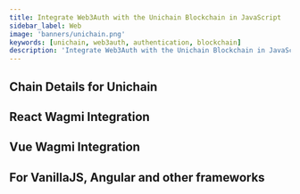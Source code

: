 ```yaml
---
title: Integrate Web3Auth with the Unichain Blockchain in JavaScript
sidebar_label: Web
image: 'banners/unichain.png'
keywords: [unichain, web3auth, authentication, blockchain]
description: 'Integrate Web3Auth with the Unichain Blockchain in JavaScript | Embedded Wallets'
---
```



<SEO
  title="Integrate Web3Auth with the Unichain Blockchain in JavaScript"
  description="Integrate Web3Auth with the Unichain Blockchain in JavaScript | Embedded Wallets"
  image="https://web3auth.io/docs/banners/unichain.png"
  slug="/embedded-wallets/connect-blockchain/evm/unichain/web"
/>

## Chain Details for Unichain

<ChainDetailsUnichain />

## React Wagmi Integration

<ReactWagmiIntegration />

## Vue Wagmi Integration

<VueWagmiIntegration />

## For VanillaJS, Angular and other frameworks

<JsBlockchainMethods />
